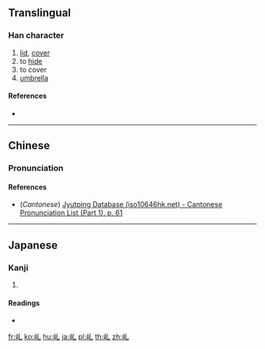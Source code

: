 {{character info/new}}
==Translingual==

===Han character===
{{Han char|rn=46|rad=山|as=01|sn=4|four=|canj=UU,XXXUA|ids=⿰山乚}}

# [[lid]], [[cover]]
# to [[hide]]
# to cover
# [[umbrella]]

====References====
* {{Han ref|kx=0307.021|dkj=00175|hdz=10760.010|uh=4E62|ud=20066}}

----

==Chinese==
{{zh-forms}}

===Pronunciation===
{{zh-pron
|m=gài
|c=goi3
|mc=
|oc=
|ma=
|cat=n,v
}}

====References====
* (''Cantonese'') [http://www.iso10646hk.net/jp/document/download.jsp Jyutping Database (iso10646hk.net) - Cantonese Pronunciation List (Part 1), p. 61]

----

==Japanese==

===Kanji===
{{ja-kanji|grade=|rs=山01}}

# {{defn|lang=ja|sort=山01}}

====Readings====
* {{ja-readings|on=[[がい]] (gai)|kun=[[かさ]] (kasa), [[ふた]] (futa), [[おおう]] (oou)}}

[[fr:乢]]
[[ko:乢]]
[[hu:乢]]
[[ja:乢]]
[[pl:乢]]
[[th:乢]]
[[zh:乢]]